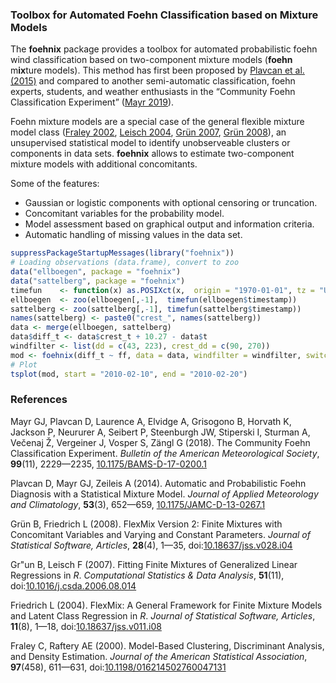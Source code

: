
### Toolbox for Automated Foehn Classification based on Mixture Models

The **foehnix** package provides a toolbox for automated probabilistic foehn
wind classification based on two-component mixture models (**foehn**
m**ix**ture models).  This method has first been proposed by [Plavcan et al.
(2015)](#plavcan2014) and compared to another semi-automatic classification,
foehn experts, students, and weather enthusiasts in the "Community Foehn
Classification Experiment" ([Mayr 2019](mayr2018)).

Foehn mixture models are a special case of the general flexible mixture model
class ([Fraley 2002](#fraley2000), [Leisch 2004](#leisch2004), [Gr&uuml;n
2007](#gruen2007), [Gr&uuml;n 2008](#gruen2008)), an unsupervised statistical
model to identify unobserveable clusters or components in data sets.
**foehnix** allows to estimate two-component mixture
models with additional concomitants.

Some of the features:

* Gaussian or logistic components with optional censoring or truncation.
* Concomitant variables for the probability model.
* Model assessment based on graphical output and information criteria.
* Automatic handling of missing values in the data set.

```r
suppressPackageStartupMessages(library("foehnix"))
# Loading observations (data.frame), convert to zoo
data("ellboegen", package = "foehnix")
data("sattelberg", package = "foehnix")
timefun    <- function(x) as.POSIXct(x,  origin = "1970-01-01", tz = "UTC")
ellboegen  <- zoo(ellboegen[,-1],  timefun(ellboegen$timestamp))
sattelberg <- zoo(sattelberg[,-1], timefun(sattelberg$timestamp))
names(sattelberg) <- paste0("crest_", names(sattelberg))
data <- merge(ellboegen, sattelberg)
data$diff_t <- data$crest_t + 10.27 - data$t
windfilter <- list(dd = c(43, 223), crest_dd = c(90, 270))
mod <- foehnix(diff_t ~ ff, data = data, windfilter = windfilter, switch = TRUE)
# Plot
tsplot(mod, start = "2010-02-10", end = "2010-02-20")
```


### References

<p id="mayr2018">
Mayr GJ, Plavcan D, Laurence A, Elvidge A, Grisogono B, Horvath K, Jackson P, Neururer A, Seibert P, Steenburgh JW, Stiperski I, Sturman A, Ve&#269;enaj &#381;, Vergeiner J, Vosper S, Z&auml;ngl G (2018).
The Community Foehn Classification Experiment.
_Bulletin of the American Meteorological Society_, **99**(11), 2229&mdash;2235,
<a href="https://doi.org/10.1175/BAMS-D-17-0200.1" target="_blank">10.1175/BAMS-D-17-0200.1</a>
</p>

<p id="plavcan2014">
Plavcan D, Mayr GJ, Zeileis A (2014).
Automatic and Probabilistic Foehn Diagnosis with a Statistical Mixture Model.
_Journal of Applied Meteorology and Climatology_, **53**(3), 652&mdash;659,
<a href="https://dx.doi.org/10.1175/JAMC-D-13-0267.1" target="_blank">10.1175/JAMC-D-13-0267.1</a>
</p>

<p id="gruen2008">
Gr&uuml;n B, Friedrich L (2008).
FlexMix Version 2: Finite Mixtures with Concomitant Variables and Varying and Constant Parameters.
_Journal of Statistical Software, Articles_, **28**(4), 1&mdash;35,
doi:<a href="https://dx.doi.org/10.18637/jss.v028.i04" target="_blank">10.18637/jss.v028.i04</a>
</p>

<p id="gruen2007">
Gr\"un B, Leisch F (2007).
Fitting Finite Mixtures of Generalized Linear Regressions in _R_.
_Computational Statistics \& Data Analysis_, **51**(11),
doi:<a href="https://dx.doi.org/10.1016/j.csda.2006.08.014" target="_blank">10.1016/j.csda.2006.08.014</a>
</p>

<p id="leisch2004">
Friedrich L (2004).
FlexMix: A General Framework for Finite Mixture Models and Latent Class Regression in _R_.
_Journal of Statistical Software, Articles_, **11**(8), 1&mdash;18,
doi:<a href="https://dx.doi.org/10.18637/jss.v011.i08" target="_blank">10.18637/jss.v011.i08</a>
</p>

<p id="fraley2000">
Fraley C, Raftery AE (2000).
Model-Based Clustering, Discriminant Analysis, and Density Estimation.
_Journal of the American Statistical Association_, **97**(458), 611&mdash;631,
doi:<a href="https://dx.doi.org/10.1198/016214502760047131" target="_blank">10.1198/016214502760047131</a>
</p>
